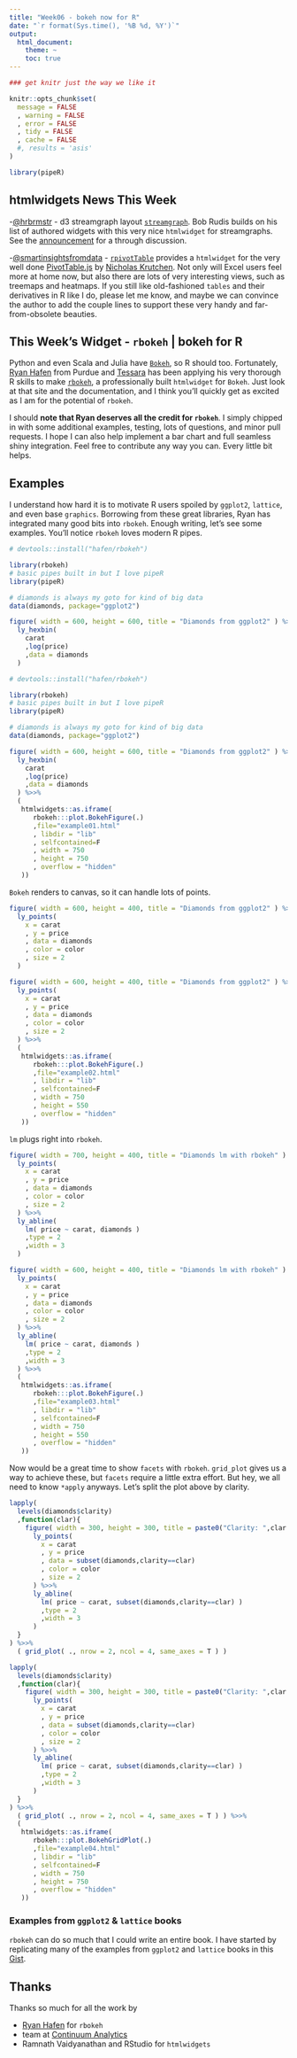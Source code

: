 ```yaml
---
title: "Week06 - bokeh now for R"
date: "`r format(Sys.time(), '%B %d, %Y')`"
output:
  html_document:
    theme: ~
    toc: true
---
```


```r
### get knitr just the way we like it

knitr::opts_chunk$set(
  message = FALSE
  , warning = FALSE
  , error = FALSE
  , tidy = FALSE
  , cache = FALSE
  #, results = 'asis'
)

library(pipeR)
```

## htmlwidgets News This Week
-[\@hrbrmstr](https://github.com/hrbrmstr) - d3 streamgraph layout [`streamgraph`](https://github.com/hrbrmstr/streamgraph).  Bob Rudis builds on his list of authored widgets with this very nice `htmlwidget` for streamgraphs.  See the [announcement](http://hrbrmstr.github.io/streamgraph/) for a through discussion.

-[\@smartinsightsfromdata](https://github.com/smartinsightsfromdata) - [`rpivotTable`](https://github.com/smartinsightsfromdata/rpivotTable) provides a `htmlwidget` for the very well done [PivotTable.js](http://nicolas.kruchten.com/pivottable/examples/) by [Nicholas Krutchen](http://nicolas.kruchten.com/).  Not only will Excel users feel more at home now, but also there are lots of very interesting views, such as treemaps and heatmaps.  If you still like old-fashioned `tables` and their derivatives in R like I do, please let me know, and maybe we can convince the author to add the couple lines to support these very handy and far-from-obsolete beauties.


## This Week's Widget - `rbokeh` | bokeh for R

Python and even Scala and Julia have [`Bokeh`](http://bokeh.pydata.org/en/latest/), so R should too.  Fortunately, [Ryan Hafen](https://twitter.com/hafenstats) from Purdue and [Tessara](http://tessera.io/) has been applying his very thorough R skills to make [`rbokeh`](http://hafen.github.io/rbokeh), a professionally built `htmlwidget` for `Bokeh`.  Just look at that site and the documentation, and I think you'll quickly get as excited as I am for the potential of `rbokeh`.

I should **note that Ryan deserves all the credit for `rbokeh`**.  I simply chipped in with some additional examples, testing, lots of questions, and minor pull requests.  I hope I can also help implement a bar chart and full seamless shiny integration.  Feel free to contribute any way you can.  Every little bit helps.

## Examples

I understand how hard it is to motivate R users spoiled by `ggplot2`, `lattice`, and even base `graphics`.  Borrowing from these great libraries, Ryan has integrated many good bits into `rbokeh`.  Enough writing, let's see some examples.  You'll notice `rbokeh` loves modern R pipes.

```r
# devtools::install("hafen/rbokeh")

library(rbokeh)
# basic pipes built in but I love pipeR
library(pipeR)

# diamonds is always my goto for kind of big data
data(diamonds, package="ggplot2")

figure( width = 600, height = 600, title = "Diamonds from ggplot2" ) %>>%
  ly_hexbin(
    carat
    ,log(price)
    ,data = diamonds
  )
```


```r
# devtools::install("hafen/rbokeh")

library(rbokeh)
# basic pipes built in but I love pipeR
library(pipeR)

# diamonds is always my goto for kind of big data
data(diamonds, package="ggplot2")

figure( width = 600, height = 600, title = "Diamonds from ggplot2" ) %>>%
  ly_hexbin(
    carat
    ,log(price)
    ,data = diamonds
  ) %>>%
  (
   htmlwidgets::as.iframe(
      rbokeh:::plot.BokehFigure(.)
      ,file="example01.html"
      , libdir = "lib"
      , selfcontained=F
      , width = 750
      , height = 750
      , overflow = "hidden"
   ))
```

`Bokeh` renders to canvas, so it can handle lots of points.

```r
figure( width = 600, height = 400, title = "Diamonds from ggplot2" ) %>>%
  ly_points(
    x = carat
    , y = price
    , data = diamonds
    , color = color
    , size = 2
  )
```

```r
figure( width = 600, height = 400, title = "Diamonds from ggplot2" ) %>>%
  ly_points(
    x = carat
    , y = price
    , data = diamonds
    , color = color
    , size = 2
  ) %>>%
  (
   htmlwidgets::as.iframe(
      rbokeh:::plot.BokehFigure(.)
      ,file="example02.html"
      , libdir = "lib"
      , selfcontained=F
      , width = 750
      , height = 550
      , overflow = "hidden"
   ))
```

`lm` plugs right into `rbokeh`.

```r
figure( width = 700, height = 400, title = "Diamonds lm with rbokeh" ) %>>%
  ly_points(
    x = carat
    , y = price
    , data = diamonds
    , color = color
    , size = 2
  ) %>>%
  ly_abline(
    lm( price ~ carat, diamonds )
    ,type = 2
    ,width = 3
  )
```
```r
figure( width = 600, height = 400, title = "Diamonds lm with rbokeh" ) %>>%
  ly_points(
    x = carat
    , y = price
    , data = diamonds
    , color = color
    , size = 2
  ) %>>%
  ly_abline(
    lm( price ~ carat, diamonds )
    ,type = 2
    ,width = 3
  ) %>>%
  (
   htmlwidgets::as.iframe(
      rbokeh:::plot.BokehFigure(.)
      ,file="example03.html"
      , libdir = "lib"
      , selfcontained=F
      , width = 750
      , height = 550
      , overflow = "hidden"
   ))
```

Now would be a great time to show `facets` with `rbokeh`.  `grid_plot` gives us a way to achieve these, but `facets` require a little extra effort.  But hey, we all need to know `*apply` anyways.  Let's split the plot above by clarity.

```r
lapply(
  levels(diamonds$clarity)
  ,function(clar){
    figure( width = 300, height = 300, title = paste0("Clarity: ",clar )) %>>%
      ly_points(
        x = carat
        , y = price
        , data = subset(diamonds,clarity==clar)
        , color = color
        , size = 2
      ) %>>%
      ly_abline(
        lm( price ~ carat, subset(diamonds,clarity==clar) )
        ,type = 2
        ,width = 3
      )    
  }
) %>>%
  ( grid_plot( ., nrow = 2, ncol = 4, same_axes = T ) )
```
```r
lapply(
  levels(diamonds$clarity)
  ,function(clar){
    figure( width = 300, height = 300, title = paste0("Clarity: ",clar )) %>>%
      ly_points(
        x = carat
        , y = price
        , data = subset(diamonds,clarity==clar)
        , color = color
        , size = 2
      ) %>>%
      ly_abline(
        lm( price ~ carat, subset(diamonds,clarity==clar) )
        ,type = 2
        ,width = 3
      )    
  }
) %>>%
  ( grid_plot( ., nrow = 2, ncol = 4, same_axes = T ) ) %>>%
  (
   htmlwidgets::as.iframe(
      rbokeh:::plot.BokehGridPlot(.)
      ,file="example04.html"
      , libdir = "lib"
      , selfcontained=F
      , width = 750
      , height = 750
      , overflow = "hidden"
   ))
```

### Examples from `ggplot2` & `lattice` books
`rbokeh` can do so much that I could write an entire book.  I have started by replicating many of the examples from `ggplot2` and `lattice` books in this [Gist](https://gist.github.com/timelyportfolio/8300c43ac43d772600df).


## Thanks

Thanks so much for all the work by

- [Ryan Hafen](https://github.com/hafen) for `rbokeh`
- team at [Continuum Analytics](http://continuum.io/)
- Ramnath Vaidyanathan and RStudio for `htmlwidgets`
